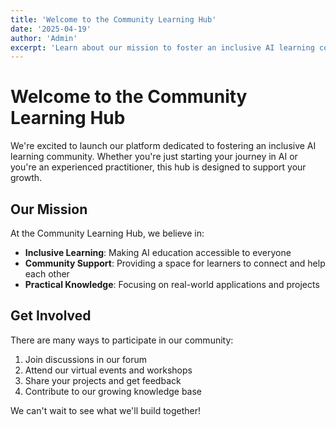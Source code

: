 ```yaml
---
title: 'Welcome to the Community Learning Hub'
date: '2025-04-19'
author: 'Admin'
excerpt: 'Learn about our mission to foster an inclusive AI learning community.'
---
```


# Welcome to the Community Learning Hub

We're excited to launch our platform dedicated to fostering an inclusive AI learning community. Whether you're just starting your journey in AI or you're an experienced practitioner, this hub is designed to support your growth.

## Our Mission

At the Community Learning Hub, we believe in:

- **Inclusive Learning**: Making AI education accessible to everyone
- **Community Support**: Providing a space for learners to connect and help each other
- **Practical Knowledge**: Focusing on real-world applications and projects

## Get Involved

There are many ways to participate in our community:

1. Join discussions in our forum
2. Attend our virtual events and workshops
3. Share your projects and get feedback
4. Contribute to our growing knowledge base

We can't wait to see what we'll build together!
